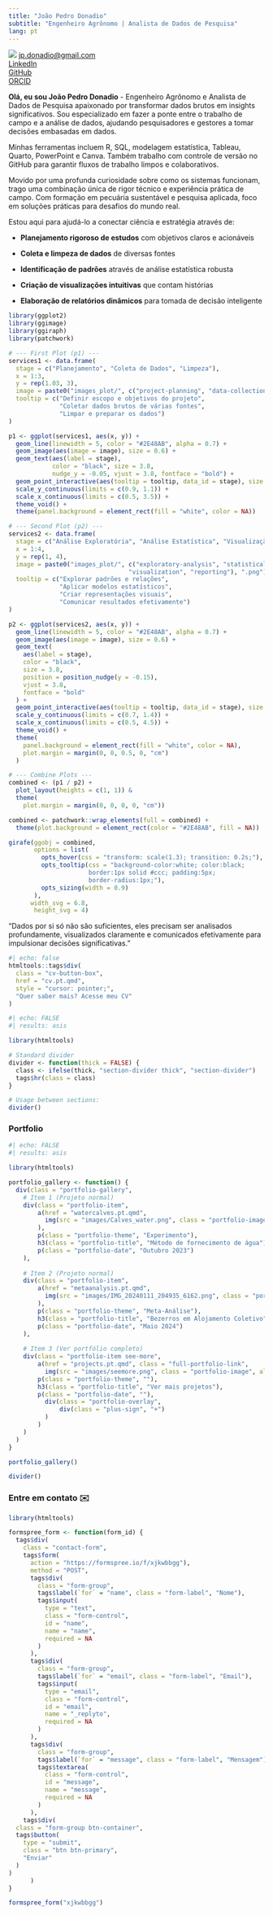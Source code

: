 ```yaml
---
title: "João Pedro Donadio"
subtitle: "Engenheiro Agrônomo | Analista de Dados de Pesquisa"
lang: pt
---
```


:::::: columnsABC
::: column1
![](images/8ac03fa4-397b-4d5e-8d64-ad34940eac8f-02.jpeg){#profile-pic .rounded .shadow fig-align="left"} [jp.donadio\@gmail.com](mailto:jp.donadio@gmail.com)\
[LinkedIn](https://www.linkedin.com/in/jo%C3%A3o-pedro-donadio-1543821a0/)\
[GitHub](https://github.com/DonadioJP)\
[ORCID](https://orcid.org/0000-0002-6728-4373)
:::

:::: column2
::: bio-box
**Olá, eu sou João Pedro Donadio** - Engenheiro Agrônomo e Analista de Dados de Pesquisa apaixonado por transformar dados brutos em insights significativos. Sou especializado em fazer a ponte entre o trabalho de campo e a análise de dados, ajudando pesquisadores e gestores a tomar decisões embasadas em dados.

Minhas ferramentas incluem R, SQL, modelagem estatística, Tableau, Quarto, PowerPoint e Canva. Também trabalho com controle de versão no GitHub para garantir fluxos de trabalho limpos e colaborativos.

Movido por uma profunda curiosidade sobre como os sistemas funcionam, trago uma combinação única de rigor técnico e experiência prática de campo. Com formação em pecuária sustentável e pesquisa aplicada, foco em soluções práticas para desafios do mundo real.
:::
::::
::::::

::: bio-box2
Estou aqui para ajudá-lo a conectar ciência e estratégia através de:

-   **Planejamento rigoroso de estudos** com objetivos claros e acionáveis

-   **Coleta e limpeza de dados** de diversas fontes

-   **Identificação de padrões** através de análise estatística robusta

-   **Criação de visualizações intuitivas** que contam histórias

-   **Elaboração de relatórios dinâmicos** para tomada de decisão inteligente
:::

::: services
```r
library(ggplot2)
library(ggimage)
library(ggiraph)
library(patchwork)

# --- First Plot (p1) ---
services1 <- data.frame(
  stage = c("Planejamento", "Coleta de Dados", "Limpeza"),
  x = 1:3,
  y = rep(1.03, 3),
  image = paste0("images_plot/", c("project-planning", "data-collection", "cleaning"), ".png"),
  tooltip = c("Definir escopo e objetivos do projeto",
              "Coletar dados brutos de várias fontes",
              "Limpar e preparar os dados")
)

p1 <- ggplot(services1, aes(x, y)) +
  geom_line(linewidth = 5, color = "#2E48AB", alpha = 0.7) +
  geom_image(aes(image = image), size = 0.6) +
  geom_text(aes(label = stage), 
            color = "black", size = 3.8,
            nudge_y = -0.05, vjust = 3.8, fontface = "bold") +
  geom_point_interactive(aes(tooltip = tooltip, data_id = stage), size = 15, alpha = 0) +
  scale_y_continuous(limits = c(0.9, 1.1)) +
  scale_x_continuous(limits = c(0.5, 3.5)) +
  theme_void() +
  theme(panel.background = element_rect(fill = "white", color = NA))

# --- Second Plot (p2) ---
services2 <- data.frame(
  stage = c("Análise Exploratória", "Análise Estatística", "Visualização", "Relatório"),
  x = 1:4,
  y = rep(1, 4),
  image = paste0("images_plot/", c("exploratory-analysis", "statistical-analysis",
                                 "visualization", "reporting"), ".png"),
  tooltip = c("Explorar padrões e relações",
              "Aplicar modelos estatísticos",
              "Criar representações visuais",
              "Comunicar resultados efetivamente")
)

p2 <- ggplot(services2, aes(x, y)) +
  geom_line(linewidth = 5, color = "#2E48AB", alpha = 0.7) +
  geom_image(aes(image = image), size = 0.6) +
  geom_text(
    aes(label = stage),
    color = "black",
    size = 3.8,
    position = position_nudge(y = -0.15),
    vjust = 3.8,
    fontface = "bold"
  ) +
  geom_point_interactive(aes(tooltip = tooltip, data_id = stage), size = 15, alpha = 0) +
  scale_y_continuous(limits = c(0.7, 1.4)) +
  scale_x_continuous(limits = c(0.5, 4.5)) +
  theme_void() +
  theme(
    panel.background = element_rect(fill = "white", color = NA),
    plot.margin = margin(0, 0, 0.5, 0, "cm")
  )

# --- Combine Plots ---
combined <- (p1 / p2) +
  plot_layout(heights = c(1, 1)) &
  theme(
    plot.margin = margin(0, 0, 0, 0, "cm"))

combined <- patchwork::wrap_elements(full = combined) +
  theme(plot.background = element_rect(color = "#2E48AB", fill = NA))

girafe(ggobj = combined,
       options = list(
         opts_hover(css = "transform: scale(1.3); transition: 0.2s;"),
         opts_tooltip(css = "background-color:white; color:black; 
                      border:1px solid #ccc; padding:5px; 
                      border-radius:1px;"),
         opts_sizing(width = 0.9)
       ),
      width_svg = 6.8,
       height_svg = 4)
```
:::

::: quote-box
"Dados por si só não são suficientes, eles precisam ser analisados profundamente, visualizados claramente e comunicados efetivamente para impulsionar decisões significativas."
:::

::: cv-button
```r
#| echo: false
htmltools::tags$div(
  class = "cv-button-box",
  href = "cv.pt.qmd",
  style = "cursor: pointer;",
  "Quer saber mais? Acesse meu CV"
)
```
:::

```r
#| echo: FALSE
#| results: asis

library(htmltools)

# Standard divider
divider <- function(thick = FALSE) {
  class <- ifelse(thick, "section-divider thick", "section-divider")
  tags$hr(class = class)
}

# Usage between sections:
divider()
```

::: Portfolio
### Portfolio
```r
#| echo: FALSE
#| results: asis

library(htmltools)

portfolio_gallery <- function() {
  div(class = "portfolio-gallery",
    # Item 1 (Projeto normal)
    div(class = "portfolio-item",
        a(href = "watercalves.pt.qmd",
          img(src = "images/Calves_water.png", class = "portfolio-image", alt = "watercalves")
        ),
        p(class = "portfolio-theme", "Experimento"),
        h3(class = "portfolio-title", "Método de fornecimento de água"),
        p(class = "portfolio-date", "Outubro 2023")
    ),
    
    # Item 2 (Projeto normal)
    div(class = "portfolio-item",
        a(href = "metaanalysis.pt.qmd",
          img(src = "images/IMG_20240111_204935_6162.png", class = "portfolio-image", alt = "meta-analysis")
        ),
        p(class = "portfolio-theme", "Meta-Análise"),
        h3(class = "portfolio-title", "Bezerros em Alojamento Coletivo"),
        p(class = "portfolio-date", "Maio 2024")
    ),
    
    # Item 3 (Ver portfólio completo)
    div(class = "portfolio-item see-more",
        a(href = "projects.pt.qmd", class = "full-portfolio-link",
          img(src = "images/seemore.png", class = "portfolio-image", alt = "Full Portfolio"),
        p(class = "portfolio-theme", ""),
        h3(class = "portfolio-title", "Ver mais projetos"),
        p(class = "portfolio-date", ""),
          div(class = "portfolio-overlay",
              div(class = "plus-sign", "+")
          )
        )
    )
  )
}

portfolio_gallery()
```
:::
```r
divider()
```
::: contact
### Entre em contato ✉️ {#contact}
:::
```r
library(htmltools)

formspree_form <- function(form_id) {
  tags$div(
    class = "contact-form",
    tags$form(
      action = "https://formspree.io/f/xjkwbbgg"),
      method = "POST",
      tags$div(
        class = "form-group",
        tags$label(`for` = "name", class = "form-label", "Nome"),
        tags$input(
          type = "text",
          class = "form-control",
          id = "name",
          name = "name",
          required = NA
        )
      ),
      tags$div(
        class = "form-group",
        tags$label(`for` = "email", class = "form-label", "Email"),
        tags$input(
          type = "email",
          class = "form-control",
          id = "email",
          name = "_replyto",
          required = NA
        )
      ),
      tags$div(
        class = "form-group",
        tags$label(`for` = "message", class = "form-label", "Mensagem"),
        tags$textarea(
          class = "form-control",
          id = "message",
          name = "message",
          required = NA
        )
      ),
    tags$div(
  class = "form-group btn-container",
  tags$button(
    type = "submit",
    class = "btn btn-primary",
    "Enviar"
  )
)
      )
}

formspree_form("xjkwbbgg")
```
